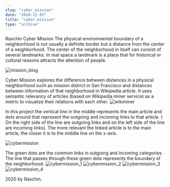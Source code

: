 ```yaml
---
slug: "cyber_mission"
date: "2010-12-03"
title: "cyber_mission"
type: "archive"
---
```


Raschin
Cyber Mission
The physical environmental boundary of a neighborhood is not usually a definite border but a distance from the center of a neighborhood. The center of the neighborhood in itself can consist of several landmarks. In real space a landmark is a place that for historical or cultural reasons attracts the attention of people.

![mission_blog](http://raschin.com/blog/wp-content/uploads/2010/11/missiontoblog.jpg)

Cyber Mission explores the difference between distances in a physical neighborhood such as mission district in San Francisco and distances between information of that neighborhood in Wikipedia article. It uses semantic relevancy of articles (based on Wikipedia miner service) as a metric to visualize their relations with each other.
![wikiminer](http://raschin.com/blog/wp-content/uploads/2010/11/revelel.jpg)




In this project the vertical line in the middle represents the main article and dots around that represent the outgoing and incoming links to that article. ( On the right side of the line are outgoing links and on the left side of the line are incoming links). The more relevant the linked article is to the main article, the closer it is to the middle line on the x-axis.

![cybermission](http://raschin.com/blog/wp-content/uploads/2010/11/cybermission.jpg)

The green dots are the common links in outgoing and incoming categories. The line that passes through these green dots represents the boundary of the neighborhood.
![cybermission_1](http://raschin.com/blog/wp-content/uploads/2010/11/data1-1024x379.jpg)
![cybermission_2](http://raschin.com/blog/wp-content/uploads/2010/11/data3-1024x334.jpg)
![cybermission_3](http://raschin.com/blog/wp-content/uploads/2010/11/data4.jpg)
![cybermission_4](http://raschin.com/blog/wp-content/uploads/2010/11/data5.jpg)









 



 



2020 by Raschin.